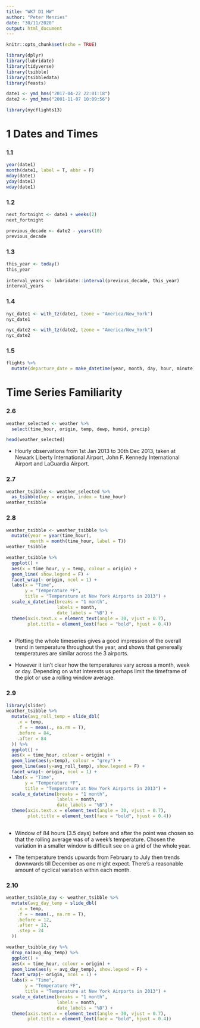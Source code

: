 ```yaml
---
title: "WK7 D1 HW"
author: "Peter Menzies"
date: "30/11/2020"
output: html_document
---
```


```r
knitr::opts_chunk$set(echo = TRUE)
```
```r
library(dplyr)
library(lubridate)
library(tidyverse)
library(tsibble)
library(tsibbledata)
library(feasts)

date1 <- ymd_hms("2017-04-22 22:01:18")
date2 <- ymd_hms("2001-11-07 10:09:56")

library(nycflights13)
```

# 1 Dates and Times
### 1.1

```r
year(date1)
month(date1, label = T, abbr = F)
mday(date1)
yday(date1)
wday(date1)
```

### 1.2

```r
next_fortnight <- date1 + weeks(2)
next_fortnight

previous_decade <- date2 - years(10)
previous_decade
```

### 1.3

```r
this_year <- today()
this_year
  
interval_years <- lubridate::interval(previous_decade, this_year)
interval_years
```

### 1.4

```r
nyc_date1 <- with_tz(date1, tzone = "America/New_York")
nyc_date1

nyc_date2 <- with_tz(date2, tzone = "America/New_York")
nyc_date2
```

### 1.5

```r
flights %>% 
  mutate(departure_date = make_datetime(year, month, day, hour, minute)) 
```

# Time Series Familiarity
### 2.6

```r
weather_selected <- weather %>% 
  select(time_hour, origin, temp, dewp, humid, precip)

head(weather_selected) 
```

* Hourly observations from 1st Jan 2013 to 30th Dec 2013, taken at Newark Liberty International Airport, John F. Kennedy International Airport and LaGuardia Airport.


### 2.7

```r
weather_tsibble <- weather_selected %>% 
  as_tsibble(key = origin, index = time_hour)
weather_tsibble
```
### 2.8

```r
weather_tsibble <- weather_tsibble %>% 
  mutate(year = year(time_hour),
         month = month(time_hour, label = T))
weather_tsibble

weather_tsibble %>% 
  ggplot() +
  aes(x = time_hour, y = temp, colour = origin) +
  geom_line( show.legend = F) +
  facet_wrap(~ origin, ncol = 1) +
  labs(x = "Time",
       y = "Temperature ºF",
       title = "Temperature at New York Airports in 2013") +
  scale_x_datetime(breaks = "1 month",
                   labels = month,
                   date_labels = "%B") +
  theme(axis.text.x = element_text(angle = 30, vjust = 0.7),
        plot.title = element_text(face = "bold", hjust = 0.4))
  
```

* Plotting the whole timeseries gives a good impression of the overall trend in temperature throughout the year, and shows that genereally temperatures are similar across the 3 airports.


* However it isn't clear how the temperatures vary across a month, week or day. Depending on what interests us perhaps limit the timeframe of the plot or use a rolling window average.

### 2.9

```r
library(slider)
weather_tsibble %>% 
  mutate(avg_roll_temp = slide_dbl(
    .x = temp,
    .f = ~ mean(., na.rm = T),
    .before = 84,
    .after = 84
  )) %>% 
  ggplot() +
  aes(x = time_hour, colour = origin) +
  geom_line(aes(y=temp), colour = "grey") +
  geom_line(aes(y=avg_roll_temp), show.legend = F) +
  facet_wrap(~ origin, ncol = 1) +
  labs(x = "Time",
       y = "Temperature ºF",
       title = "Temperature at New York Airports in 2013") +
  scale_x_datetime(breaks = "1 month",
                   labels = month,
                   date_labels = "%B") +
  theme(axis.text.x = element_text(angle = 30, vjust = 0.7),
        plot.title = element_text(face = "bold", hjust = 0.4))
                 
```

* Window of 84 hours (3.5 days) before and after the point was chosen so that the rolling average was of a week's temperature. Chosen the variation in a smaller window is difficult see on a grid of the whole year. 

* The temperature trends upwards from February to July then trends downwards till December as one might expect. There's a reasonable amount of cyclical variation within each month.

### 2.10

```r
weather_tsibble_day <- weather_tsibble %>% 
  mutate(avg_day_temp = slide_dbl(
    .x = temp,
    .f = ~ mean(., na.rm = T),
    .before = 12,
    .after = 12,
    .step = 24
  ))

weather_tsibble_day %>% 
  drop_na(avg_day_temp) %>% 
  ggplot() +
  aes(x = time_hour, colour = origin) +
  geom_line(aes(y = avg_day_temp), show.legend = F) +
  facet_wrap(~ origin, ncol = 1) +
  labs(x = "Time",
       y = "Temperature ºF",
       title = "Temperature at New York Airports in 2013") +
  scale_x_datetime(breaks = "1 month",
                   labels = month,
                   date_labels = "%B") +
  theme(axis.text.x = element_text(angle = 30, vjust = 0.7),
        plot.title = element_text(face = "bold", hjust = 0.4))
```



